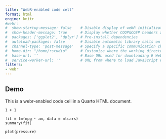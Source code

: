 ```yaml
---
title: "WebR-enabled code cell"
format: html
engine: knitr
#webr:
#  show-startup-message: false    # Disable display of webR initialization state
#  show-header-message: true      # Display whether COOP&COEP headers are set for speed.
#  packages: ['ggplot2', 'dplyr'] # Pre-install dependencies
#  autoload-packages: false       # Disable automatic library calls on R packages specified in packages.
#  channel-type: 'post-message'   # Specify a specific communication channel type.
#  home-dir: "/home/rstudio"      # Customize where the working directory is
#  base-url: ''                   # Base URL used for downloading R WebAssembly binaries
#  service-worker-url: ''         # URL from where to load JavaScript worker scripts when loading webR with the ServiceWorker communication channel.
filters:
- webr
---
```


## Demo

This is a webr-enabled code cell in a Quarto HTML document.

```webr-r
1 + 1 
```

```webr-r
fit = lm(mpg ~ am, data = mtcars)
summary(fit)
```

```webr-r
plot(pressure)
```
